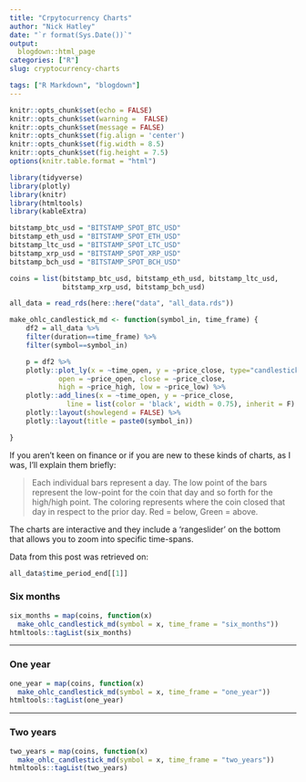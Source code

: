 ```yaml
---
title: "Crpytocurrency Charts"
author: "Nick Hatley"
date: "`r format(Sys.Date())`"
output:
  blogdown::html_page
categories: ["R"]
slug: cryptocurrency-charts

tags: ["R Markdown", "blogdown"]
---
```

```r
knitr::opts_chunk$set(echo = FALSE)
knitr::opts_chunk$set(warning =  FALSE)
knitr::opts_chunk$set(message = FALSE)
knitr::opts_chunk$set(fig.align = 'center')
knitr::opts_chunk$set(fig.width = 8.5)
knitr::opts_chunk$set(fig.height = 7.5)
options(knitr.table.format = "html")
```


```r
library(tidyverse)
library(plotly)
library(knitr)
library(htmltools)
library(kableExtra)

bitstamp_btc_usd = "BITSTAMP_SPOT_BTC_USD"
bitstamp_eth_usd = "BITSTAMP_SPOT_ETH_USD"
bitstamp_ltc_usd = "BITSTAMP_SPOT_LTC_USD"
bitstamp_xrp_usd = "BITSTAMP_SPOT_XRP_USD"
bitstamp_bch_usd = "BITSTAMP_SPOT_BCH_USD"

coins = list(bitstamp_btc_usd, bitstamp_eth_usd, bitstamp_ltc_usd,
             bitstamp_xrp_usd, bitstamp_bch_usd)

all_data = read_rds(here::here("data", "all_data.rds"))

make_ohlc_candlestick_md <- function(symbol_in, time_frame) {
    df2 = all_data %>%
    filter(duration==time_frame) %>%
    filter(symbol==symbol_in)

    p = df2 %>%
    plotly::plot_ly(x = ~time_open, y = ~price_close, type="candlestick",
            open = ~price_open, close = ~price_close,
            high = ~price_high, low = ~price_low) %>%
    plotly::add_lines(x = ~time_open, y = ~price_close,
              line = list(color = 'black', width = 0.75), inherit = F) %>%
    plotly::layout(showlegend = FALSE) %>%
    plotly::layout(title = paste0(symbol_in))

}
```
If you aren't keen on finance or if you are new to these kinds of charts, as I was, I'll explain them briefly:

>Each individual bars represent a day. The low point of the bars represent the low-point for the coin that day and so forth for the high/high point. The coloring represents where the coin closed that day in respect to the prior day. Red = below, Green = above.

The charts are interactive and they include a 'rangeslider' on the bottom that allows you to zoom into specific time-spans.  

Data from this post was retrieved on:
```r
all_data$time_period_end[[1]]
```



### Six months {.tabset}
```r
six_months = map(coins, function(x)
  make_ohlc_candlestick_md(symbol = x, time_frame = "six_months"))
htmltools::tagList(six_months)
```

***********

### One year {.tabset}
```r
one_year = map(coins, function(x)
  make_ohlc_candlestick_md(symbol = x, time_frame = "one_year"))
htmltools::tagList(one_year)
```

***********

### Two years {.tabset}
```r
two_years = map(coins, function(x)
  make_ohlc_candlestick_md(symbol = x, time_frame = "two_years"))
htmltools::tagList(two_years)
```
